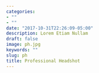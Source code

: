 ```yaml
---
categories:
- ""
- ""
date: "2017-10-31T22:26:09-05:00"
description: Lorem Etiam Nullam
draft: false
image: ph.jpg
keywords: ""
slug: ph
title: Professional Headshot
---
```

